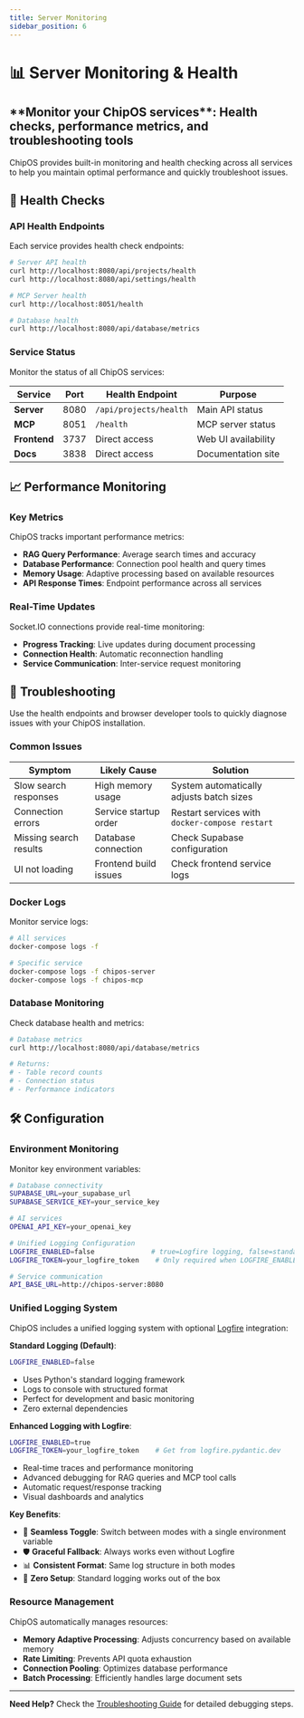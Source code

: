 ```yaml
---
title: Server Monitoring
sidebar_position: 6
---
```



# 📊 Server Monitoring & Health

<div className="hero hero--primary">
  <div className="container">
    <h2 className="hero__subtitle">
      **Monitor your ChipOS services**: Health checks, performance metrics, and troubleshooting tools
    </h2>
  </div>
</div>

ChipOS provides built-in monitoring and health checking across all services to help you maintain optimal performance and quickly troubleshoot issues.

## 🏥 Health Checks

### API Health Endpoints

Each service provides health check endpoints:

```bash
# Server API health
curl http://localhost:8080/api/projects/health
curl http://localhost:8080/api/settings/health

# MCP Server health  
curl http://localhost:8051/health

# Database health
curl http://localhost:8080/api/database/metrics
```

### Service Status

Monitor the status of all ChipOS services:

| Service | Port | Health Endpoint | Purpose |
|---------|------|----------------|---------|
| **Server** | 8080 | `/api/projects/health` | Main API status |
| **MCP** | 8051 | `/health` | MCP server status |
| **Frontend** | 3737 | Direct access | Web UI availability |
| **Docs** | 3838 | Direct access | Documentation site |

## 📈 Performance Monitoring

### Key Metrics

ChipOS tracks important performance metrics:

- **RAG Query Performance**: Average search times and accuracy
- **Database Performance**: Connection pool health and query times
- **Memory Usage**: Adaptive processing based on available resources
- **API Response Times**: Endpoint performance across all services

### Real-Time Updates

Socket.IO connections provide real-time monitoring:

- **Progress Tracking**: Live updates during document processing
- **Connection Health**: Automatic reconnection handling
- **Service Communication**: Inter-service request monitoring

## 🔧 Troubleshooting

<Admonition type="tip" title="Quick Debugging">
Use the health endpoints and browser developer tools to quickly diagnose issues with your ChipOS installation.
</Admonition>

### Common Issues

| Symptom | Likely Cause | Solution |
|---------|--------------|----------|
| Slow search responses | High memory usage | System automatically adjusts batch sizes |
| Connection errors | Service startup order | Restart services with `docker-compose restart` |
| Missing search results | Database connection | Check Supabase configuration |
| UI not loading | Frontend build issues | Check frontend service logs |

### Docker Logs

Monitor service logs:

```bash
# All services
docker-compose logs -f

# Specific service
docker-compose logs -f chipos-server
docker-compose logs -f chipos-mcp
```

### Database Monitoring

Check database health and metrics:

```bash
# Database metrics
curl http://localhost:8080/api/database/metrics

# Returns:
# - Table record counts
# - Connection status
# - Performance indicators
```

## 🛠️ Configuration

### Environment Monitoring

Monitor key environment variables:

```bash
# Database connectivity
SUPABASE_URL=your_supabase_url
SUPABASE_SERVICE_KEY=your_service_key

# AI services
OPENAI_API_KEY=your_openai_key

# Unified Logging Configuration
LOGFIRE_ENABLED=false              # true=Logfire logging, false=standard logging
LOGFIRE_TOKEN=your_logfire_token    # Only required when LOGFIRE_ENABLED=true

# Service communication
API_BASE_URL=http://chipos-server:8080
```

### Unified Logging System

ChipOS includes a unified logging system with optional [Logfire](https://logfire.pydantic.dev/) integration:

**Standard Logging (Default)**:
```bash
LOGFIRE_ENABLED=false
```
- Uses Python's standard logging framework
- Logs to console with structured format
- Perfect for development and basic monitoring
- Zero external dependencies

**Enhanced Logging with Logfire**:
```bash
LOGFIRE_ENABLED=true
LOGFIRE_TOKEN=your_logfire_token    # Get from logfire.pydantic.dev
```
- Real-time traces and performance monitoring
- Advanced debugging for RAG queries and MCP tool calls
- Automatic request/response tracking
- Visual dashboards and analytics

**Key Benefits**:
- 🔄 **Seamless Toggle**: Switch between modes with a single environment variable
- 🛡️ **Graceful Fallback**: Always works even without Logfire
- 📊 **Consistent Format**: Same log structure in both modes
- 🚀 **Zero Setup**: Standard logging works out of the box

### Resource Management

ChipOS automatically manages resources:

- **Memory Adaptive Processing**: Adjusts concurrency based on available memory
- **Rate Limiting**: Prevents API quota exhaustion
- **Connection Pooling**: Optimizes database performance
- **Batch Processing**: Efficiently handles large document sets

---

**Need Help?** Check the [Troubleshooting Guide](./troubleshooting) for detailed debugging steps.